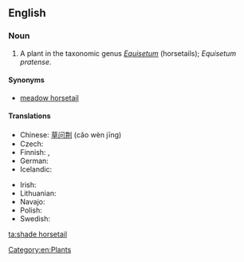 ==English==

===Noun===
{{en-noun|head=[[shade]] [[horsetail]]}}

# A plant in the taxonomic genus ''[[Equisetum]]'' (horsetails); ''Equisetum pratense''.

====Synonyms====
* [[meadow horsetail]]

====Translations====
{{trans-top|Equisetum pratense}}
* Chinese: [[草问荆]] (cǎo wèn jīng)
* Czech: {{t-|cs|přeslička luční}}
* Finnish: {{t+|fi|lehtokorte}}, {{t-|fi|niittykorte}}
* German: {{t-|de|Wiesen-Schachtelhalm|m}}
* Icelandic: {{t+|is|vallelfting|f}}
{{trans-mid}}
* Irish: {{t-|ga|scuab eich mhóinéir|f}}
* Lithuanian: {{t-|lt|ožkabarzdis asiūklis}}
* Navajo: {{tø|nv|ałtį́į́ jikʼáshí}}
* Polish: {{t-|pl|skrzyp łąkowy|m}}
* Swedish: {{t-|sv|ängsfräken}}
{{trans-bottom}}

[[Category:en:Plants]]

[[ta:shade horsetail]]
